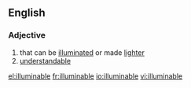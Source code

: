 ==English==

===Adjective===
{{en-adj}}
# that can be [[illuminated]] or made [[lighter]]
# [[understandable]]

[[el:illuminable]]
[[fr:illuminable]]
[[io:illuminable]]
[[vi:illuminable]]